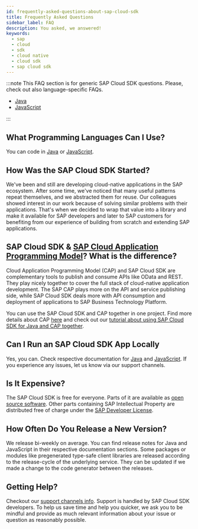 ```yaml
---
id: frequently-asked-questions-about-sap-cloud-sdk
title: Frequently Asked Questions
sidebar_label: FAQ
description: You asked, we answered!
keywords:
  - sap
  - cloud
  - sdk
  - cloud native
  - cloud sdk
  - sap cloud sdk
---
```


:::note
This FAQ section is for generic SAP Cloud SDK questions.
Please, check out also language-specific FAQs.

- [Java](/docs/java/frequently-asked-questions)
- [JavaScript](/docs/js/frequently-asked-questions)

:::

## What Programming Languages Can I Use?

You can code in [Java](/docs/java/getting-started) or [JavaScript](/docs/js/getting-started).

## How Was the SAP Cloud SDK Started?

We've been and still are developing cloud-native applications in the SAP ecosystem.
After some time, we've noticed that many useful patterns repeat themselves, and we abstracted them for reuse.
Our colleagues showed interest in our work because of solving similar problems with their applications.
That's when we decided to wrap that value into a library and make it available for SAP developers and later to SAP customers for benefiting from our experience of building from scratch and extending SAP applications.

## SAP Cloud SDK & [SAP Cloud Application Programming Model](../related-projects/cap.mdx)? What is the difference?

Cloud Application Programming Model (CAP) and SAP Cloud SDK are complementary tools to publish and consume APIs like OData and REST.
They play nicely together to cover the full stack of cloud-native application development.
The SAP CAP plays more on the API and service publishing side, while SAP Cloud SDK deals more with API consumption and deployment of applications to SAP Business Technology Platform.

You can use the SAP Cloud SDK and CAP together in one project.
Find more details about CAP [here](../related-projects/cap.mdx) and check out our [tutorial about using SAP Cloud SDK for Java and CAP together](https://developers.sap.com/tutorials/cloudsdk-integrate-cap.html).

## Can I Run an SAP Cloud SDK App Locally

Yes, you can.
Check respective documentation for [Java](/docs/java/getting-started) and [JavaScript](/docs/js/getting-started#run-the-project).
If you experience any issues, let us know via our support channels.

## Is It Expensive?

The SAP Cloud SDK is free for everyone.
Parts of it are available as [open source software](https://github.com/SAP/cloud-sdk-js).
Other parts containing SAP Intellectual Property are distributed free of charge under the [SAP Developer License](https://tools.hana.ondemand.com/developer-license-3.0.0.txt).

## How Often Do You Release a New Version?

We release bi-weekly on average.
You can find release notes for Java and JavaScript in their respective documentation sections.
Some packages or modules like pregenerated type-safe client libraries are released according to the release-cycle of the underlying service.
They can be updated if we made a change to the code generator between the releases.

## Getting Help?

Checkout our [support channels info](./support.mdx).
Support is handled by SAP Cloud SDK developers.
To help us save time and help you quicker, we ask you to be mindful and provide as much relevant information about your issue or question as reasonably possible.
